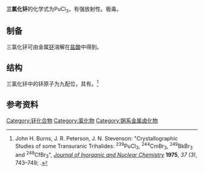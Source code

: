 {{chembox
| Verifiedfields = changed
| verifiedrevid = 464208888
| ImageFile = UCl3.png
| ImageSize = 300px
|   IUPACName = 氯化钚(III)<br />Plutonium(III) chloride
|   OtherNames = 
| Section1 = {{Chembox Identifiers
| Abbreviations = 
| ChemSpiderID_Ref = {{chemspidercite|correct|chemspider}}
| ChemSpiderID = 14483818
| InChI = 1S/3ClH.Pu/h3*1H;/q;;;+3/p-3
| InChIKey = CYMMZQWRMUVJRR-DFZHHIFOAR
| StdInChI_Ref = {{stdinchicite|correct|chemspider}}
| StdInChI = 1S/3ClH.Pu/h3*1H;/q;;;+3/p-3
| StdInChIKey_Ref = {{stdinchicite|correct|chemspider}}
| StdInChIKey = CYMMZQWRMUVJRR-UHFFFAOYSA-K
| InChIKey1 = CYMMZQWRMUVJRR-UHFFFAOYSA-K
| CASNo_Ref = {{cascite|correct|CAS}}
| CASNo = 13569-62-5
| CASNo_Comment = 无水
| CASNo2 = 27847-69-4
| CASNo2_Ref = {{cascite|correct|CAS}}
| EINECS = 
| PubChem = 
| SMILES = [Pu+3].[Cl-].[Cl-].[Cl-]
| RTECS =
| MeSHName =
| ChEBI =
| KEGG_Ref = {{keggcite|correct|kegg}}
| KEGG = 
| ATCCode_prefix = 
| ATCCode_suffix = 
| ATC_Supplemental =}}
| Section2 = {{Chembox Properties
|   Formula = PuCl<sub>3</sub>
|   MolarMass = 350.322 g/mol
|   Appearance = 绿色固体
|   Density = 5.71 g/cm<sup>3</sup>（固态）<ref name="webelements">[http://www.webelements.com/compounds/plutonium/plutonium_trichloride.html www.webelements.com: Plutonium(III) chloride].</ref>
|   MeltingPt = 767 °C (1040.15 K)<ref name="webelements"/>
|   BoilingPt = 1767 °C (2040.15 K)<ref name="webelements"/>
  }}
| Section7 = {{Chembox Hazards
|   EUClass = not listed}}
| Section8 = {{Chembox Related
| OtherAnions =  [[四氯化钚|PuCl<sub>4</sub>]], [[三溴化钚|PuBr<sub>3</sub>]], [[三氯化钐|SmCl<sub>3</sub>]]
  }}
}}

'''三氯化钚'''的化学式为PuCl<sub>3</sub>，有强放射性。极毒。
==制备==
三氯化钚可由金属[[钚|钚]]溶解在[[盐酸|盐酸]]中得到。

==结构==
三氯化钚中的钚原子为九配位，具有{{le|三冠三角棱柱分子构型|tricapped trigonal prismatic molecular geometry}}。<ref>John H. Burns, J. R. Peterson, J. N. Stevenson: "Crystallographic Studies of some Transuranic Trihalides: <sup>239</sup>PuCl<sub>3</sub>, <sup>244</sup>CmBr<sub>3</sub>, <sup>249</sup>BkBr<sub>3</sub> and <sup>249</sup>CfBr<sub>3</sub>", ''[[Journal_of_Inorganic_and_Nuclear_Chemistry|Journal of Inorganic and Nuclear Chemistry]]'' '''1975''', ''37 (3)'', 743–749; {{DOI|10.1016/0022-1902(75)80532-X}}.</ref>
== 参考资料 ==
{{reflist}}

{{氯化物}}

[[Category:钚化合物|Category:钚化合物]]
[[Category:氯化物|Category:氯化物]]
[[Category:锕系金属卤化物|Category:锕系金属卤化物]]


{{Chem-stub}}